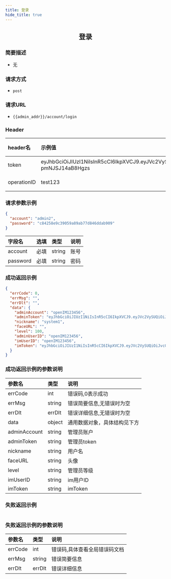 ```yaml
---
title: 登录
hide_title: true
---
```


<center>

## 登录

</center>

### 简要描述
- 无
### 请求方式
- `post` 
### 请求URL
- `{{admin_addr}}/account/login` 


### Header
|header名|示例值|选填|类型|说明|
|:----    |:-------    |:--- |---|------      |
|token|eyJhbGciOiJIUzI1NiIsInR5cCI6IkpXVCJ9.eyJVc2VySUQiOiJhZG1pbjIiLCJVc2VyVHlwZSI6MiwiZXhwIjoxNjk4NTcwOTUwLCJuYmYiOjE2OTA3OTQ2NTAsImlhdCI6MTY5MDc5NDk1MH0.DLbXohAp8mUx_qQZbK47T8GlUMm-pmNJSJ14aB8Hgzs|必填|string||
|operationID|test123|必填|string||


### 请求参数示例


```json
{
  "account": "admin2",
  "password": "c84258e9c39059a89ab77d846ddab909"
}
```
|字段名|选填|类型|说明|
|:----    |:-------    |:--- |---|
|account|必填|string|账号|
|password|必填|string|密码|
### 成功返回示例


```json
{
  "errCode": 0,
  "errMsg": "",
  "errDlt": "",
  "data": {
    "adminAccount": "openIM123456",
    "adminToken": "eyJhbGciOiJIUzI1NiIsInR5cCI6IkpXVCJ9.eyJVc2VySUQiOiJvcGVuSU0xMjM0NTYiLCJVc2VyVHlwZSI6MiwiZXhwIjoxNjk3OTYxNjQ1LCJuYmYiOjE2OTAxODUzNDUsImlhdCI6MTY5MDE4NTY0NX0.iV13F5FyJSzZQPyjl2xzV3Ie854sEmimq8FXpvVv7fI",
    "nickname": "system1",
    "faceURL": "",
    "level": 100,
    "adminUserID": "openIM123456",
    "imUserID": "openIM123456",
    "imToken": "eyJhbGciOiJIUzI1NiIsInR5cCI6IkpXVCJ9.eyJVc2VySUQiOiJvcGVuSU0xMjM0NTYiLCJQbGF0Zm9ybUlEIjoxMCwiZXhwIjoxNjk3OTYxNjQ1LCJuYmYiOjE2OTAxODUzNDUsImlhdCI6MTY5MDE4NTY0NX0.E-WbTsIXGR1VRWQaGS1MagbpzOUWi1xjQ2Q4qYoinR8"
  }
}
```
### 成功返回示例的参数说明


|参数名|类型|说明|
|:----    |:-------    |:--- |
|errCode|int|错误码,0表示成功|
|errMsg|string|错误简要信息,无错误时为空|
|errDlt|errDlt|错误详细信息,无错误时为空|
|data|object|通用数据对象，具体结构见下方|
|adminAccount|string|管理员账户|
|adminToken|string|管理员token|
|nickname|string|用户名|
|faceURL|string|头像|
|level|string|管理员等级|
|imUserID|string|im用户ID|
|imToken|string|imToken|
### 失败返回示例


```json

```
### 失败返回示例的参数说明


|参数名|类型|说明|
|:----    |:-------    |:--- |
|errCode|int|错误码,具体查看全局错误码文档|
|errMsg|string|错误简要信息|
|errDlt|errDlt|错误详细信息|
